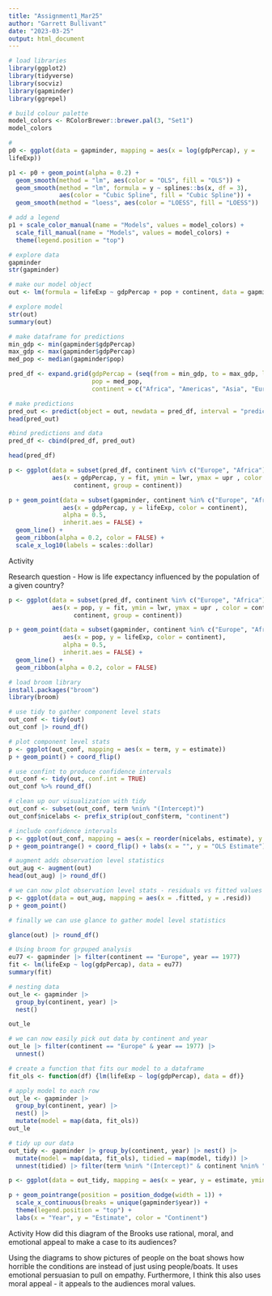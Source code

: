 ```yaml
---
title: "Assignment1_Mar25"
author: "Garrett Bullivant"
date: "2023-03-25"
output: html_document
---
```


```r
# load libraries
library(ggplot2)
library(tidyverse)
library(socviz)
library(gapminder)
library(ggrepel)

# build colour palette
model_colors <- RColorBrewer::brewer.pal(3, "Set1")
model_colors

# 
p0 <- ggplot(data = gapminder, mapping = aes(x = log(gdpPercap), y =
lifeExp)) 

p1 <- p0 + geom_point(alpha = 0.2) + 
  geom_smooth(method = "lm", aes(color = "OLS", fill = "OLS")) + 
  geom_smooth(method = "lm", formula = y ~ splines::bs(x, df = 3), 
              aes(color = "Cubic Spline", fill = "Cubic Spline")) + 
  geom_smooth(method = "loess", aes(color = "LOESS", fill = "LOESS"))

# add a legend
p1 + scale_color_manual(name = "Models", values = model_colors) +
  scale_fill_manual(name = "Models", values = model_colors) + 
  theme(legend.position = "top")              

# explore data
gapminder
str(gapminder)

# make our model object
out <- lm(formula = lifeExp ~ gdpPercap + pop + continent, data = gapminder)

# explore model
str(out)
summary(out)
```
```r
# make dataframe for predictions
min_gdp <- min(gapminder$gdpPercap)
max_gdp <- max(gapminder$gdpPercap)
med_pop <- median(gapminder$pop)

pred_df <- expand.grid(gdpPercap = (seq(from = min_gdp, to = max_gdp, length.out = 100)),
                       pop = med_pop,
                       continent = c("Africa", "Americas", "Asia", "Europe", "Oceania"))

# make predictions
pred_out <- predict(object = out, newdata = pred_df, interval = "predict")
head(pred_out)

```
```r
#bind predictions and data
pred_df <- cbind(pred_df, pred_out)

head(pred_df)
```
```r
p <- ggplot(data = subset(pred_df, continent %in% c("Europe", "Africa")), 
            aes(x = gdpPercap, y = fit, ymin = lwr, ymax = upr , color = continent, fill = 
                  continent, group = continent))

p + geom_point(data = subset(gapminder, continent %in% c("Europe", "Africa")), 
               aes(x = gdpPercap, y = lifeExp, color = continent), 
               alpha = 0.5, 
               inherit.aes = FALSE) +
  geom_line() + 
  geom_ribbon(alpha = 0.2, color = FALSE) + 
  scale_x_log10(labels = scales::dollar)
```

Activity 

Research question
- How is life expectancy influenced by the population of a given country?



```r
p <- ggplot(data = subset(pred_df, continent %in% c("Europe", "Africa")), 
            aes(x = pop, y = fit, ymin = lwr, ymax = upr , color = continent, fill = 
                  continent, group = continent))

p + geom_point(data = subset(gapminder, continent %in% c("Europe", "Africa")), 
               aes(x = pop, y = lifeExp, color = continent), 
               alpha = 0.5, 
               inherit.aes = FALSE) +
  geom_line() + 
  geom_ribbon(alpha = 0.2, color = FALSE) 
```

```r
# load broom library
install.packages("broom")
library(broom)

# use tidy to gather component level stats
out_conf <- tidy(out)
out_conf |> round_df()


```

```r
# plot component level stats
p <- ggplot(out_conf, mapping = aes(x = term, y = estimate))
p + geom_point() + coord_flip()
```

```r
# use confint to produce confidence intervals
out_conf <- tidy(out, conf.int = TRUE)
out_conf %>% round_df()
```

```r
# clean up our visualization with tidy
out_conf <- subset(out_conf, term %nin% "(Intercept)")
out_conf$nicelabs <- prefix_strip(out_conf$term, "continent")

# include confidence intervals
p <- ggplot(out_conf, mapping = aes(x = reorder(nicelabs, estimate), y = estimate, ymin = conf.low, ymax = conf.high))
p + geom_pointrange() + coord_flip() + labs(x = "", y = "OLS Estimate")
```
```r
# augment adds observation level statistics
out_aug <- augment(out)
head(out_aug) |> round_df()

```
```r
# we can now plot observation level stats - residuals vs fitted values
p <- ggplot(data = out_aug, mapping = aes(x = .fitted, y = .resid))
p + geom_point()
```
```r
# finally we can use glance to gather model level statistics 

glance(out) |> round_df()
```
```r
# Using broom for grpuped analysis
eu77 <- gapminder |> filter(continent == "Europe", year == 1977)
fit <- lm(lifeExp ~ log(gdpPercap), data = eu77)
summary(fit)
```
```r
# nesting data
out_le <- gapminder |>
  group_by(continent, year) |>
  nest()

out_le
```

```r
# we can now easily pick out data by continent and year
out_le |> filter(continent == "Europe" & year == 1977) |> 
  unnest()
```
```r
# create a function that fits our model to a dataframe
fit_ols <- function(df) {lm(lifeExp ~ log(gdpPercap), data = df)}

# apply model to each row
out_le <- gapminder |>
  group_by(continent, year) |>
  nest() |> 
  mutate(model = map(data, fit_ols))
out_le
```

```r
# tidy up our data
out_tidy <- gapminder |> group_by(continent, year) |> nest() |>
  mutate(model = map(data, fit_ols), tidied = map(model, tidy)) |>
  unnest(tidied) |> filter(term %nin% "(Intercept)" & continent %nin% "Oceania")
```

```r
p <- ggplot(data = out_tidy, mapping = aes(x = year, y = estimate, ymin = estimate - 2*std.error, ymax = estimate + 2*std.error, group = continent, color = continent))

p + geom_pointrange(position = position_dodge(width = 1)) + 
  scale_x_continuous(breaks = unique(gapminder$year)) + 
  theme(legend.position = "top") +
  labs(x = "Year", y = "Estimate", color = "Continent")
```


Activity
How did this diagram of the Brooks use rational, moral, and emotional appeal to make a case to its audiences?

Using the diagrams to show pictures of people on the boat shows how horrible the conditions are instead of just using people/boats. It uses emotional persuasian to pull on empathy. Furthermore, I think this also uses moral appeal - it appeals to the audiences moral values. 